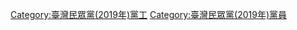 
[[Category:臺灣民眾黨(2019年)黨工|Category:臺灣民眾黨(2019年)黨工]]
[[Category:臺灣民眾黨(2019年)黨員|Category:臺灣民眾黨(2019年)黨員]]